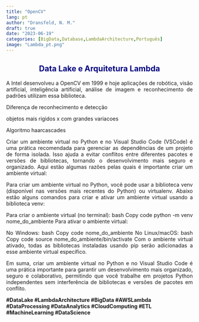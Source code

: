 ```yaml
---
title: "OpenCV"
lang: pt
author: "Dransfeld, N. M."
draft: true
date: "2023-06-19"
categories: [BigData,Database,LambdaArchitecture,Português]
image: "Lambda_pt.png"
---
```


::: {style="color: navy; text-align: center;"}
# **Data Lake e Arquitetura Lambda**
:::

::: {style="text-align: justify;"}


A Intel desenvolveu a OpenCV em 1999 e hoje aplicações de robótica, visão artificial, inteligência artificial, análise de imagem e reconhecimento de padrões utilizam essa biblioteca.


Diferença de reconhecimento e detecção

objetos mais rigidos x com grandes variacoes

Algoritmo haarcascades


Criar um ambiente virtual no Python e no Visual Studio Code (VSCode) é uma prática recomendada para gerenciar as dependências de um projeto de forma isolada. Isso ajuda a evitar conflitos entre diferentes pacotes e versões de bibliotecas, tornando o desenvolvimento mais seguro e organizado. Aqui estão algumas razões pelas quais é importante criar um ambiente virtual:


Para criar um ambiente virtual no Python, você pode usar a biblioteca venv (disponível nas versões mais recentes do Python) ou virtualenv. Abaixo estão alguns comandos para criar e ativar um ambiente virtual usando a biblioteca venv:

Para criar o ambiente virtual (no terminal):
bash
Copy code
python -m venv nome_do_ambiente
Para ativar o ambiente virtual:

No Windows:
bash
Copy code
nome_do_ambiente\Scripts\activate
No Linux/macOS:
bash
Copy code
source nome_do_ambiente/bin/activate
Com o ambiente virtual ativado, todas as bibliotecas instaladas usando pip serão adicionadas a esse ambiente virtual específico.

Em suma, criar um ambiente virtual no Python e no Visual Studio Code é uma prática importante para garantir um desenvolvimento mais organizado, seguro e colaborativo, permitindo que você trabalhe em projetos Python independentes sem interferência de bibliotecas e versões de pacotes em conflito.







:::

**#DataLake #LambdaArchitecture #BigData #AWSLambda #DataProcessing #DataAnalytics #CloudComputing #ETL #MachineLearning #DataScience**
